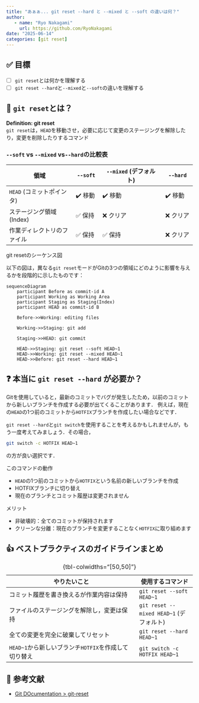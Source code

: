 ```yaml
---
title: "あぁぁ... git reset --hard と --mixed と --soft の違いは何？"
author: 
   - name: "Ryo Nakagami"
     url: https://github.com/RyoNakagami
date: "2025-06-14"
categories: [git reset]
---
```


## ✅ 目標

- [ ] `git reset`とは何かを理解する
- [ ] `git reset --hard`と`--mixed`と`--soft`の違いを理解する


## 🔧 `git reset`とは？

:::{.blog-custom-border}
**Definition: git reset**<br>
`git reset`は，`HEAD`を移動させ，必要に応じて変更のステージングを解除したり，変更を削除したりするコマンド

:::


### `--soft` vs `--mixed` vs`--hard`の比較表

:::{.no-border-top-table .pb-3}

| 領域                  | `--soft` | `--mixed` (デフォルト) | `--hard`  |
| -------------------- | -------- | ------------------- | --------- |
| `HEAD` (コミットポインタ)  | ✔️ 移動   | ✔️ 移動              | ✔️ 移動    |
| ステージング領域 (Index)   | ✅ 保持    | ❌ クリア             | ❌ クリア   |
| 作業ディレクトリのファイル  | ✅ 保持    | ✅ 保持               | ❌ クリア   |

:::

[git resetのシーケンス図]{.mini-section}

以下の図は，異なる`git reset`モードがGitの3つの領域にどのように影響を与えるかを段階的に示したものです：

```mermaid
sequenceDiagram
    participant Before as commit-id A
    participant Working as Working Area
    participant Staging as Staging(Index)
    participant HEAD as commit-id B

    Before->>Working: editing files

    Working->>Staging: git add

    Staging->>HEAD: git commit

    HEAD->>Staging: git reset --soft HEAD~1
    HEAD->>Working: git reset --mixed HEAD~1
    HEAD->>Before: git reset --hard HEAD~1
```

## ❓ 本当に `git reset --hard` が必要か？

Gitを使用していると，最新のコミットでバグが発生したため，以前のコミットから新しいブランチを作成する必要が出てくることがあります．
例えば，現在の`HEAD`の1つ前のコミットから`HOTFIX`ブランチを作成したい場合などです．

`git reset --hard`と`git switch`を使用することを考えるかもしれませんが，もう一度考えてみましょう．その場合，

```bash
git switch -c HOTFIX HEAD~1
``` 

の方が良い選択です．

[このコマンドの動作]{.mini-section}

- `HEAD`の1つ前のコミットから`HOTFIX`という名前の新しいブランチを作成
- HOTFIXブランチに切り替え
- 現在のブランチとコミット履歴は変更されません

[メリット]{.mini-section}

- 非破壊的：全てのコミットが保持されます
- クリーンな分離：現在のブランチを変更することなく`HOTFIX`に取り組めます



## 👍 ベストプラクティスのガイドラインまとめ

:::{.no-border-top-table}

| やりたいこと                                   | 使用するコマンド        |
| -------------------------------------------- | ------------------- |
| コミット履歴を書き換えるが作業内容は保持          | `git reset --soft HEAD~1`            |
| ファイルのステージングを解除し，変更は保持        | `git reset --mixed HEAD~1` (デフォルト) |
| 全ての変更を完全に破棄してリセット               | `git reset --hard HEAD~1`            |
| `HEAD~1`から新しいブランチ`HOTFIX`を作成して切り替え |`git switch -c HOTFIX HEAD~1`|

: {tbl-colwidths="[50,50]"}

:::



📘 参考文献
---------

- [Git DOcumentation > git-reset](https://git-scm.com/docs/git-reset)